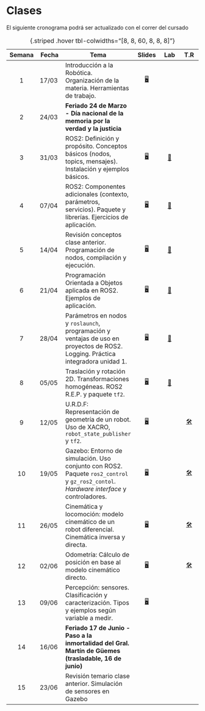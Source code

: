 # Clases

::: {.callout-note title=""}
El siguiente cronograma podrá ser actualizado con el correr del cursado 
:::

| Semana | Fecha | Tema | Slides | [Lab]{title="Laboratorio"} | [T.R]{title="Taller de resolución"}  |
|:------:|--------|--------|:------:|:------:|:------:|
|1 | 17/03 | Introducción a la Robótica. Organización de la materia. Herramientas de trabajo. | [🖥️](/clases/01 "Slides"){aria-label="Clase 1 slides"} |
|2  | 24/03 | **Feriado 24 de Marzo - Día nacional de la memoria por la verdad y la justicia** | |
|3  | 31/03 | ROS2: Definición y propósito. Conceptos básicos (nodos, topics, mensajes). Instalación y ejemplos básicos. | [🖥️](/clases/02 "Slides"){aria-label="Clase 2 slides"} | [🧪](/clases/02/lab.html "Lab"){aria-label="Clase 2 lab"}
|4  | 07/04 | ROS2: Componentes adicionales (contexto, parámetros, servicios). Paquete y librerías. Ejercicios de aplicación. | [🖥️](/clases/03 "Slides"){aria-label="Clase 3 slides"} | [🧪](/clases/03/lab.html "Lab"){aria-label="Clase 3 lab"}
|5  | 14/04 | Revisión conceptos clase anterior. Programación de nodos, compilación y ejecución. | [🖥️](/clases/04 "Slides"){aria-label="Clase 4 slides"} | [🧪](/clases/04/lab.html "Lab"){aria-label="Clase 4 lab"}
|6  | 21/04 | Programación Orientada a Objetos aplicada en ROS2. Ejemplos de aplicación. | [🖥️](/clases/05 "Slides"){aria-label="Clase 5 slides"} | [🧪](/clases/05/lab.html "Lab"){aria-label="Clase 5 lab"}
|7  | 28/04 | Parámetros en nodos y `roslaunch`, programación y ventajas de uso en proyectos de ROS2. Logging. Práctica integradora unidad 1.  | [🖥️](/clases/06 "Slides"){aria-label="Clase 6 slides"} | [🧪](/clases/06/lab.html "Lab"){aria-label="Clase 6 lab"}
|8  | 05/05 | Traslación y rotación 2D. Transformaciones homogéneas. ROS2 R.E.P. y paquete `tf2`. | [🖥️](/clases/07 "Slides"){aria-label="Clase 7 slides"} | [🧪](/clases/07/lab.html "Lab"){aria-label="Clase 7 lab"}
|9  | 12/05 | U.R.D.F: Representación de geometría de un robot. Uso de XACRO, `robot_state_publisher` y `tf2`. | [🖥️](/clases/08 "Slides"){aria-label="Clase 8 slides"} | | [🛠️](/clases/08/tres.html "Taller de resolución"){aria-label="Clase 8 t.r."}
|10 | 19/05 | Gazebo: Entorno de simulación. Uso conjunto con ROS2. Paquete `ros2_control` y `gz_ros2_contol`. *Hardware interface* y controladores. | [🖥️](/clases/09 "Slides"){aria-label="Clase 9 slides"} | | [🛠️](/clases/09/tres.html "Taller de resolución"){aria-label="Clase 9 t.r."}
|11 | 26/05 | Cinemática y locomoción: modelo cinemático de un robot diferencial. Cinemática inversa y directa. | [🖥️](/clases/10 "Slides"){aria-label="Clase 10 slides"} | | [🛠️](/clases/10/tres.html "Taller de resolución"){aria-label="Clase 10 t.r."}
|12 | 02/06 | Odometría: Cálculo de posición en base al modelo cinemático directo. | [🖥️](/clases/11 "Slides"){aria-label="Clase 11 slides"} | | [🛠️](/clases/11/tres.html "Taller de resolución"){aria-label="Clase 11 t.r."}
|13 | 09/06 | Percepción: sensores. Clasificación y caracterización. Tipos y ejemplos según variable a medir. | [🖥️](/clases/12 "Slides"){aria-label="Clase 12 slides"} | | 
|14 | 16/06 | **Feriado 17 de Junio - Paso a la inmortalidad del Gral. Martín de Güemes (trasladable, 16 de junio)** | |
|15 | 23/06 | Revisión temario clase anterior. Simulación de sensores en Gazebo | | 

: {.striped .hover tbl-colwidths="[8, 8, 60, 8, 8, 8]"}
